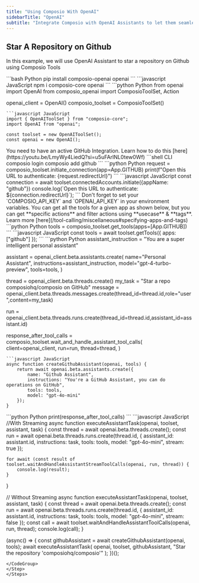 ```yaml
---
title: "Using Composio With OpenAI"
sidebarTitle: "OpenAI"
subtitle: "Integrate Composio with OpenAI Assistants to let them seamlessly interact with external apps"
---
```


## Star A Repository on Github
In this example, we will use OpenAI Assistant to star a repository on Github using Composio Tools

<Steps>
<Step title="Install Packages">
<CodeGroup>
```bash Python
pip install composio-openai openai
```
```javascript JavaScript
npm i composio-core openai
```
</CodeGroup>
</Step>
<Step title="Import Libraries & Initialize ComposioToolSet & LLM">
<CodeGroup>
```python Python
from openai import OpenAI
from composio_openai import ComposioToolSet, Action

openai_client = OpenAI()
composio_toolset = ComposioToolSet()
```
```javascript JavaScript
import { OpenAIToolSet } from "composio-core";
import OpenAI from "openai";

const toolset = new OpenAIToolSet();
const openai = new OpenAI();
```
</CodeGroup>
</Step>

<Step title="Connect Your GitHub Account">
    <Info>You need to have an active GitHub Integration. Learn how to do this [here](https://youtu.be/LmyWy4LiedQ?si=u5uFArlNL0tew0Wf)</Info>
    <CodeGroup>
        ```shell CLI
        composio login
        composio add github
        ```
        ```python Python
        request = composio_toolset.initiate_connection(app=App.GITHUB)
        print(f"Open this URL to authenticate: {request.redirectUrl}")
        ```
        ```javascript JavaScript
        const connection = await toolset.connectedAccounts.initiate({appName: "github"})
        console.log(`Open this URL to authenticate: ${connection.redirectUrl}`);
        ```
    </CodeGroup>
    <Tip>
        Don't forget to set your `COMPOSIO_API_KEY` and `OPENAI_API_KEY` in your environment variables.
    </Tip>
</Step>

<Step title="Get All Github Tools">
You can get all the tools for a given app as shown below, but you can get **specific actions** and filter actions using **usecase** & **tags**. Learn more [here](/tool-calling/miscellaneous#specifying-apps-and-tags)
<CodeGroup>
```python Python
tools = composio_toolset.get_tools(apps=[App.GITHUB])
```
```javascript JavaScript
const tools = await toolset.getTools({ apps: ["github"] });
```
</CodeGroup>

</Step>
<Step title="Define the Assistant">
<CodeGroup>
```python Python
assistant_instruction = "You are a super intelligent personal assistant"

assistant = openai_client.beta.assistants.create(
  name="Personal Assistant",
  instructions=assistant_instruction,
  model="gpt-4-turbo-preview",
  tools=tools,
)

thread = openai_client.beta.threads.create()
my_task = "Star a repo composiohq/composio on GitHub"
message = openai_client.beta.threads.messages.create(thread_id=thread.id,role="user",content=my_task)

run = openai_client.beta.threads.runs.create(thread_id=thread.id,assistant_id=assistant.id)

response_after_tool_calls = composio_toolset.wait_and_handle_assistant_tool_calls(
    client=openai_client,
    run=run,
    thread=thread,
)
```
```javascript JavaScript
async function createGithubAssistant(openai, tools) {
    return await openai.beta.assistants.create({
        name: "Github Assistant",
        instructions: "You're a GitHub Assistant, you can do operations on GitHub",
        tools: tools,
        model: "gpt-4o-mini"
    });
}
```
</CodeGroup>
</Step>

<Step title="Execute the Agent">
<CodeGroup>
```python Python
print(response_after_tool_calls)
```
```javascript JavaScript
//With Streaming
async function executeAssistantTask(openai, toolset, assistant, task) {
    const thread = await openai.beta.threads.create();
    const run = await openai.beta.threads.runs.create(thread.id, {
        assistant_id: assistant.id,
        instructions: task,
        tools: tools,
        model: "gpt-4o-mini",
        stream: true
    });

    for await (const result of toolset.waitAndHandleAssistantStreamToolCalls(openai, run, thread)) {
        console.log(result);
    }
}

// Without Streaming
async function executeAssistantTask(openai, toolset, assistant, task) {
    const thread = await openai.beta.threads.create();
    const run = await openai.beta.threads.runs.create(thread.id, {
        assistant_id: assistant.id,
        instructions: task,
        tools: tools,
        model: "gpt-4o-mini",
        stream: false
    });
    const call = await toolset.waitAndHandleAssistantToolCalls(openai, run, thread);
    console.log(call);
}

(async() => {
    const githubAssistant = await createGithubAssistant(openai, tools);
    await executeAssistantTask(
        openai, 
        toolset, 
        githubAssistant, 
        "Star the repository 'composiohq/composio'"
    );
})();
```
</CodeGroup>
</Step>
</Steps>
